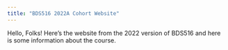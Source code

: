 ```yaml
---
title: "BDS516 2022A Cohort Website"
---
```


Hello, Folks! Here's the website from the 2022 version of BDS516 and here is some information about the course.

